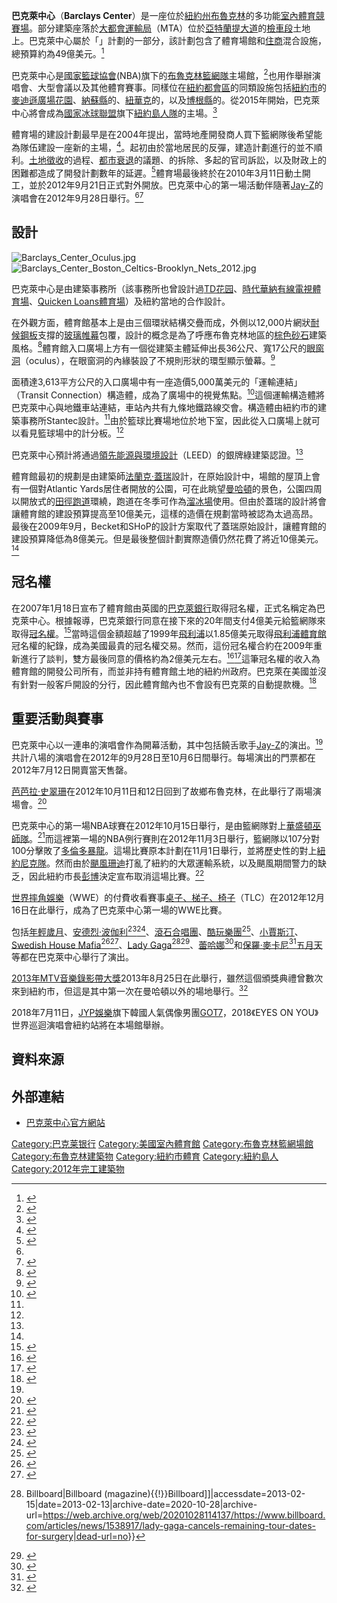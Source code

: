 {{noteTA|G1=NBA}}
{{Infobox stadium
| stadium_name        = 巴克萊中心<br><small>Barclays Center</small>
| logo_image          = [[Image:BarclaysCenterLogo.png|125px]]
| image               = [[File:Barclays_Center_western_side.jpg|275px]]
| caption             = 巴克萊中心的西側入口
| location            = {{美國}}[[紐約州|紐約州]][[布魯克林|布魯克林]]
| coordinates         = {{Coord|40|40|57.54|N|73|58|28.88|W|}}
| broke_ground        = 2010年3月11日<ref name="nydn-March 11, 2010">{{cite news|title=Atlantic Yards Ground-Breaking Event Marked By Politicians, Pop Star and Protests |first=Erin |last=Durkin |first2=Bill |last2=Hutchinson |url=http://www.nydailynews.com/ny_local/2010/03/11/2010-03-11_atlantic_yards_groundbreaking_event_marked_by_politicians_pop_stars_and_protests.html |newspaper=[[紐約每日新聞|Daily News]] |location=New York |date=2010-03-11 |accessdate=2011-03-11 |archiveurl=https://web.archive.org/web/20100314034201/http://www.nydailynews.com/ny_local/2010/03/11/2010-03-11_atlantic_yards_groundbreaking_event_marked_by_politicians_pop_stars_and_protests.html |archivedate=2010年3月14日 |deadurl=no }}</ref>
| opened              = 2012年9月21日
| owner               = {{link-en|Forest City Enterprises|Forest City Enterprises}}（主要）<br>[[米哈伊尔·普罗霍罗夫|ONEXIM Sports & Entertainment]]（少數）
| operator            = [[安舒茨娛樂集團|安舒茨娛樂集團]]
| construction_cost   = $10億美元<ref name="constructiondigital">{{cite news|title=The NBA Comes to Brooklyn |url=http://www.constructiondigital.com/under_construction/the-nba-comes-to-brooklyn |work=Construction Digital |date=2011-08-01 |accessdate=2011-08-04 |deadurl=yes |archiveurl=https://web.archive.org/web/20111018113358/http://www.constructiondigital.com/under_construction/the-nba-comes-to-brooklyn |archivedate=2011-10-18 }}</ref>
| architect           = [[AECOM|AECOM]]（{{link-en|Ellerbe Becket|Ellerbe Becket}}）<br>{{link-en|SHoP Architects|SHoP Architects}}
| project_manager     = {{link-en|Forest City Ratner|Forest City Ratner}}
| structural engineer = [[宋腾添玛沙帝|Thornton Tomasetti]]
| services engineer   = {{link-en|WSP集團|WSP Group|WSP Flack + Kurtz}}
| general_contractor  = {{link-en|Hunt Construction Group|Hunt Construction Group}}<ref>{{cite web|url=http://www.huntconstructiongroup.com/articlearchive/2010articles/barclays.html |title=Hunt awarded construction contract for the Barclays Center |work=huntconstructiongroup.com |date=2009-11-26 |accessdate=2012-04-29 |deadurl=yes |archiveurl=https://web.archive.org/web/20120509132833/http://www.huntconstructiongroup.com/articlearchive/2010articles/barclays.html |archivedate=2012-05-09 }}</ref>
| seating_capacity    = [[籃球|籃球]]：17,732<br>[[冰上曲棍球|冰上曲棍球]]：14,500<br>[[演唱會|演唱會]]：19,000<ref name="constructiondigital" />
| tenants             = [[布魯克林籃網|布魯克林籃網]]（[[NBA|NBA]]）（2012年－至今）<br> [[紐約島人|紐約島人]]（[[NHL|NHL]]）（2015年起）<br>[[布魯克林騎士|布魯克林騎士]]（[[美國足球聯盟發展聯賽|USLPDL]]）（2015年起）<br>
[[紐約自由人|紐約自由人]]（[[WNBA|WNBA]]）（2020－至今）
| website             = [http://www.barclayscenter.com 官方網站]
}}
'''巴克萊中心'''（'''Barclays Center'''）是一座位於[[紐約州|紐約州]][[布魯克林|布魯克林]]的多功能[[體育場|室內體育競賽場]]。部分建築座落於[[大都會運輸局|大都會運輸局]]（MTA）位於[[亞特蘭提大道_(布魯克林)|亞特蘭提大道]]的[[檢車段|檢車段]]土地上。巴克萊中心屬於「{{link-en|Atlantic Yards|Atlantic Yards}}」計劃的一部分，該計劃包含了體育場館和[[住宅|住]][[商業|商]]混合設施，總預算約為49億美元。<ref>{{cite web|title=About Atlantic Yards |url=http://www.esd.ny.gov/Subsidiaries_Projects/AYP/AYAboutUs.html |publisher=Empire State Development Corporation |deadurl=yes |archiveurl=https://web.archive.org/web/20120919030221/http://esd.ny.gov/subsidiaries_projects/AYP/AYAboutUs.html |archivedate=2012-09-19 }}</ref>

巴克萊中心是[[國家籃球協會|國家籃球協會]](NBA)旗下的[[布魯克林籃網隊|布魯克林籃網隊]]主場館，<ref name="espn-September 26, 2011">{{cite news|url=http://espn.go.com/new-york/nba/story/_/id/7022025/jay-z-announces-brooklyn-nets-name-concert|title=Jay-Z: Team to be Brooklyn Nets|first=Christopher|last=Hunt|publisher=[[ESPN|ESPN]]|date=2011-09-26|accessdate=2011-09-26|archive-date=2016-03-03|archive-url=https://web.archive.org/web/20160303171953/http://espn.go.com/new-york/nba/story/_/id/7022025/jay-z-announces-brooklyn-nets-name-concert|dead-url=no}}</ref>也用作舉辦演唱會、大型會議以及其他體育賽事。同樣位在[[紐約都會區|紐約都會區]]的同類設施包括[[紐約市|紐約市]]的[[麥迪遜廣場花園|麥迪遜廣場花園]]、[[納蘇縣_(紐約州)|納蘇縣]]的{{link-en|納蘇競技場|Nassau Coliseum}}、[[紐華克_(新澤西州)|紐華克]]的{{link-en|保誠中心|Prudential Center}}，以及[[博根縣|博根縣]]的{{link-en|IZOD中心|Izod Center}}。從2015年開始，巴克萊中心將會成為[[國家冰球聯盟|國家冰球聯盟]]旗下[[紐約島人|紐約島人隊]]的主場。<ref>{{cite web|last=Honan|first=Edith|title=New York Islanders to move to Brooklyn in 2015|url=http://ca.reuters.com/article/sportsNews/idCABRE89N1B420121024|publisher=Reuters Canada|accessdate=2012-10-24|archive-date=2013-07-03|archive-url=https://web.archive.org/web/20130703050354/http://ca.reuters.com/article/sportsNews/idCABRE89N1B420121024|dead-url=no}}</ref>

體育場的建設計劃最早是在2004年提出，當時地產開發商人{{link-en|布魯斯·瑞納|Bruce Ratner}}買下籃網隊後希望能為隊伍建設一座新的主場，<ref name="ratner04">{{cite news|title=Brooklyn Developer Reaches Deal to Buy New Jersey Nets|first1=Richard|last1=Sandomir|first2=Charles V.|last2=Bagli|url=http://www.nytimes.com/2004/01/21/sports/basketball/21CND-NETS.html|newspaper=[[紐約時報|The New York Times]]|date=2004-01-21|accessdate=2012-10-04|archive-date=2015-10-30|archive-url=https://web.archive.org/web/20151030230226/http://www.nytimes.com/2004/01/21/sports/basketball/21CND-NETS.html|dead-url=no}}</ref>。起初由於當地居民的反彈，建造計劃進行的並不順利。[[徵收|土地徵收]]的過程、[[都市衰退|都市衰退]]的議題、{{link-en|華德烘培公司大樓|Ward Baking Company Building|華德烘培大樓}}的拆除、多起的官司訴訟，以及財政上的困難都造成了開發計劃數年的延遲。<ref name=VV1109>{{cite news|url=http://blogs.villagevoice.com/runninscared/2009/11/did_atlantic_ya.php|title=Bricks and Mortar: Did the Atlantic Yards Ruling Pass the Buck on 'Blight''?|first=Elizabeth|last=Dwoskin|date=2009-11-26|newspaper=''The Village Voice''|deadurl=yes|archiveurl=https://web.archive.org/web/20130523190947/http://blogs.villagevoice.com/runninscared/2009/11/did_atlantic_ya.php|archivedate=2013-05-23}}</ref>體育場最後終於在2010年3月11日動土開工，並於2012年9月21日正式對外開放。巴克萊中心的第一場活動伴隨著[[Jay-Z|Jay-Z]]的演唱會在2012年9月28日舉行。<ref name="nydn-March 11, 2010"/><ref name="NYMN September 2012">{{cite web|title=Barclay’s Center Opens In Brooklyn |url=http://nymn.com/barclays-center-opens-in-brooklyn-with-jay-z-new-york-music-news/ |publisher=nymn.com |date=2012-09-28 |accessdate=2012-09-28 |deadurl=yes |archiveurl=https://web.archive.org/web/20121004031713/http://nymn.com/barclays-center-opens-in-brooklyn-with-jay-z-new-york-music-news/ |archivedate=2012-10-04 }}</ref>

== 設計 ==
[[File:Barclays_Center_Oculus.jpg|thumb]]
[[File:Barclays_Center_Boston_Celtics-Brooklyn_Nets_2012.jpg|thumb]]

巴克萊中心是由{{link-en|Ellerbe Becket|Ellerbe Becket}}建築事務所（該事務所也曾設計過[[TD花园|TD花园]]、[[時代華納有線電視體育場|時代華納有線電視體育場]]、[[Quicken_Loans體育場|Quicken Loans體育場]]）及紐約當地的{{link-en|SHoP Architects|SHoP Architects}}合作設計。

在外觀方面，體育館基本上是由三個環狀結構交疊而成，外側以12,000片網狀[[耐候钢|耐候鋼板]]支撐的[[幕墙|玻璃帷幕]]包覆，設計的概念是為了呼應布魯克林地區的[[赤褐色砂石|棕色砂石]]建築風格。<ref>{{cite web|url=http://www.shop-construction.com/#/projects/featured/barclayscenter|title=Barclays Center|work=SHoP Construction|accessdate=2011-10-20|archive-date=2021-01-18|archive-url=https://web.archive.org/web/20210118101430/http://shop-construction.com/#/projects/featured/barclayscenter|dead-url=no}}</ref>體育館入口廣場上方有一個從建築主體延伸出長36公尺、寬17公尺的[[眼窗洞|眼窗洞]]（oculus），在眼窗洞的內緣裝設了不規則形狀的環型顯示螢幕。<ref name="bc-09-28-10">{{cite press release|title=Plaza at Barclays Center to Include New Transit Entrance with Green Roof, Landscaping and Open Space for Community Programming |url=http://barclayscenter.com/press/articles/plaza_at_barclays.shtml |publisher=Barclays Center |date=2011-09-28 |accessdate=2011-10-20 |deadurl=yes |archiveurl=https://web.archive.org/web/20111016140620/http://barclayscenter.com/press/articles/plaza_at_barclays.shtml |archivedate=2011-10-16 }}</ref>

面積達3,613平方公尺的入口廣場中有一座造價5,000萬美元的「運輸連結」（Transit Connection）構造體，成為了廣場中的視覺焦點。<ref name=Times317>{{cite news|title=With Federal Case and Modular Building Plan, New Attention for Atlantic Yards Project|first=Charles V.|last=Bagli|url=http://www.nytimes.com/2011/03/18/nyregion/18yards.html|newspaper=[[紐約時報|The New York Times]]|date=2011-03-17|accessdate=2013-06-07|archive-date=2020-04-23|archive-url=https://web.archive.org/web/20200423113047/https://www.nytimes.com/2011/03/18/nyregion/18yards.html|dead-url=no}}</ref>這個運輸構造體將巴克萊中心與地鐵車站連結，車站內共有九條地鐵路線交會。構造體由紐約市的建築事務所Stantec設計。<ref name="bc-09-28-10" />由於籃球比賽場地位於地下室，因此從入口廣場上就可以看見籃球場中的計分板。<ref name="bc-09-28-10" />

巴克萊中心預計將通過[[領先能源與環境設計|領先能源與環境設計]]（LEED）的銀牌綠建築認證。<ref name="constructiondigital" />

體育館最初的規劃是由建築師[[法蘭克·蓋瑞|法蘭克·蓋瑞]]設計，在原始設計中，場館的屋頂上會有一個對Atlantic Yards居住者開放的公園，可在此眺望[[曼哈頓|曼哈頓]]的景色，公園四周以開放式的[[田徑|田徑跑道]]環繞，跑道在冬季可作為[[溜冰場|溜冰場]]使用。但由於蓋瑞的設計將會讓體育館的建設預算提高至10億美元，這樣的造價在規劃當時被認為太過高昂。最後在2009年9月，Becket和SHoP的設計方案取代了蓋瑞原始設計，讓體育館的建設預算降低為8億美元。但是最後整個計劃實際造價仍然花費了將近10億美元。<ref name="constructiondigital" />

== 冠名權 ==
在2007年1月18日宣布了體育館由英國的[[巴克萊銀行|巴克萊銀行]]取得冠名權，正式名稱定為巴克萊中心。根據報導，巴克萊銀行同意在接下來的20年間支付4億美元給籃網隊來取得[[冠名權|冠名權]]。<ref>{{cite news |title=Nets' New Arena Reportedly To Be Called "Barclays Center"|url=http://www.ny1.com/?SecID=1000&ArID=65958|work=NY1|date=2007-07-11|accessdate=2010-07-01}}</ref>當時這個金額超越了1999年[[飛利浦|飛利浦]]以1.85億美元取得[[飛利浦體育館|飛利浦體育館]]冠名權的紀錄，成為美國最貴的冠名權交易。然而，這份冠名權合約在2009年重新進行了談判，雙方最後同意的價格約為2億美元左右。<ref>{{cite news|title=Nets Arena in Brooklyn Atlantic Yards Fends Off Challenge|first=Charles V.|last=Bagli|url=http://www.nytimes.com/2009/12/02/nyregion/02yards.html|newspaper=[[紐約時報|The New York Times]]|date=2009-12-21|accessdate=2010-06-09|archive-date=2012-09-26|archive-url=https://www.webcitation.org/6AyYlGMYU?url=http://www.nytimes.com/2009/12/02/nyregion/02yards.html?_r=0|dead-url=no}}</ref><ref>{{cite web|title=Barclays Center Project POS|page=80|url=http://www.scribd.com/doc/23597152/Barclays-Center-Project-POS|accessdate=2010-06-09|archive-date=2016-03-05|archive-url=https://web.archive.org/web/20160305032728/https://www.scribd.com/doc/23597152/Barclays-Center-Project-POS|dead-url=no}}</ref>這筆冠名權的收入為體育館的開發公司所有，而並非持有體育館土地的紐約州政府。巴克萊在美國並沒有針對一般客戶開設的分行，因此體育館內也不會設有巴克萊的自動提款機。<ref>{{cite news|title=Barclays Has No Game Despite Its $400M Arena Deal|first=Mark|last=Decambre|url=http://www.nypost.com/p/news/business/banking_airball_Y0KPqD89vF37VR9XCAp8XI#ixzz2739Ws9Iu|newspaper=[[紐約郵報|New York Post]]|date=2012-09-20|accessdate=2012-09-22|archive-date=2012-10-23|archive-url=https://web.archive.org/web/20121023095115/http://www.nypost.com/p/news/business/banking_airball_Y0KPqD89vF37VR9XCAp8XI#ixzz2739Ws9Iu|dead-url=no}}</ref>

== 重要活動與賽事 ==
巴克萊中心以一連串的演唱會作為開幕活動，其中包括饒舌歌手[[Jay-Z|Jay-Z]]的演出。<ref name="espn-September 26, 2011" />共計八場的演唱會在2012年的9月28日至10月6日間舉行。每場演出的門票都在2012年7月12日開賣當天售罄。

[[芭芭拉·史翠珊|芭芭拉·史翠珊]]在2012年10月11日和12日回到了故鄉布魯克林，在此舉行了兩場演場會。<ref>{{cite web |title=THE WEEK AHEAD, Oct. 6–12: ''Cyrano'' and ''Running on Empty'' Open on Broadway; Barbra Streisand Is ''Back'' |url=http://www.playbill.com/news/article/170850-THE-WEEK-AHEAD-Oct-6-12-Cyrano-and-Running-on-Empty-Open-on-Broadway-Barbra-Streisand-Is-Back |work=playbill.com |accessdate=2012-10-06 |deadurl=yes |archiveurl=https://web.archive.org/web/20121012035139/http://www.playbill.com/news/article/170850-THE-WEEK-AHEAD-Oct-6-12-Cyrano-and-Running-on-Empty-Open-on-Broadway-Barbra-Streisand-Is-Back |archivedate=2012-10-12 }}</ref>

巴克萊中心的第一場NBA球賽在2012年10月15日舉行，是由籃網隊對上[[華盛頓巫師|華盛頓巫師隊]]。<ref>{{cite news|url=http://www.nba.com/nets/schedule|title=Nets Schedule|publisher=Brooklyn Nets|accessdate=2012-09-24|archive-date=2021-03-15|archive-url=https://web.archive.org/web/20210315054238/https://www.nba.com/nets/schedule|dead-url=no}}</ref>而這裡第一場的NBA例行賽則在2012年11月3日舉行，籃網隊以107分對100分擊敗了[[多倫多暴龍|多倫多暴龍]]。這場比賽原本計劃在11月1日舉行，並將歷史性的對上[[紐約尼克|紐約尼克隊]]。然而由於[[颶風珊迪|颶風珊迪]]打亂了紐約的大眾運輸系統，以及颶風期間警力的缺乏，因此紐約市長[[麥克·彭博|彭博]]決定宣布取消這場比賽。<ref>{{cite news |url=http://observer.com/2012/10/nets-dunked-by-sandy-mayor-bloomberg-cancels-thursdays-nets-knicks-opener-at-barclays-center |title=Nets Dunked By Sandy |work=New York Observer |accessdate=2012-12-23 |archive-date=2020-09-19 |archive-url=https://web.archive.org/web/20200919214742/https://observer.com/2012/10/nets-dunked-by-sandy-mayor-bloomberg-cancels-thursdays-nets-knicks-opener-at-barclays-center/ |dead-url=no }}</ref>

[[世界摔角娛樂|世界摔角娛樂]]（WWE）的付費收看賽事[[桌子、梯子、椅子|桌子、梯子、椅子]]（TLC）在2012年12月16日在此舉行，成為了巴克萊中心第一場的WWE比賽。

包括[[年輕歲月|年輕歲月]]、[[安德烈·波伽利|安德烈·波伽利]]<ref>{{cite press release|publisher=Barclays Center|date=2011-12-02|title=Andrea Bocelli to Perform in Concert at Barclays Center in Brooklyn|url=http://barclayscenter.com/bocelli_release.html|accessdate=2011-12-03|deadurl=yes|archiveurl=https://web.archive.org/web/20111205222831/http://barclayscenter.com/bocelli_release.html|archivedate=2011-12-05}}</ref><ref>{{cite news|title=Brooklyn 'Lands One'|first=Rich|last=Calder|url=http://www.nypost.com/p/news/local/brooklyn/brooklyn_lands_one_2liuppODg29kOYytG4GcrM|newspaper=New York Post|date=2011-12-02|accessdate=2011-12-03|archive-date=2012-02-05|archive-url=https://web.archive.org/web/20120205161611/http://www.nypost.com/p/news/local/brooklyn/brooklyn_lands_one_2liuppODg29kOYytG4GcrM|dead-url=no}}</ref>、[[滚石乐队|滾石合唱團]]、[[酷玩樂團|酷玩樂團]]<ref>{{Cite web |url=http://coldplay.com/newsdetail.php?id=1145 |title=存档副本 |access-date=2013-06-07 |archive-url=https://web.archive.org/web/20130304110811/http://www.coldplay.com/newsdetail.php?id=1145 |archive-date=2013-03-04 |dead-url=yes }}</ref>、[[贾斯汀·比伯|小賈斯汀]]、[[瑞典浩室黑手黨|Swedish House Mafia]]<ref>{{cite web|last=Kaufman|first=Gil|title=Swedish House Mafia Promise 'Some Of The Best Shows Of Our Lives' On 'Last Tour'|url=http://www.mtv.com/news/articles/1694348/swedish-house-mafia-one-last-tour-dates.jhtml|work=MTV News|accessdate=2012-09-24|archive-date=2012-09-25|archive-url=https://web.archive.org/web/20120925234726/http://www.mtv.com/news/articles/1694348/swedish-house-mafia-one-last-tour-dates.jhtml|dead-url=no}}</ref><ref>{{cite web|title=Swedish House Mafia Sell Out U.S. Tour in Minutes|url=http://www.hollywoodreporter.com/news/swedish-house-mafia-tour-dates-375090|work=The Hollywood Reporter|accessdate=2012-09-30|archive-date=2012-10-02|archive-url=https://web.archive.org/web/20121002000820/http://www.hollywoodreporter.com/news/swedish-house-mafia-tour-dates-375090|dead-url=no}}</ref>、[[Lady_Gaga|Lady Gaga]]<ref>{{cite web|last=Greenwald|first=David|title=Lady Gaga Cancels Remaining Tour Dates for Surgery|url=http://www.billboard.com/articles/news/1538917/lady-gaga-cancels-remaining-tour-dates-for-surgery|work=[[Billboard_(magazine){{!}}Billboard|Billboard (magazine){{!}}Billboard]]|accessdate=2013-02-15|date=2013-02-13|archive-date=2020-10-28|archive-url=https://web.archive.org/web/20201028114137/https://www.billboard.com/articles/news/1538917/lady-gaga-cancels-remaining-tour-dates-for-surgery|dead-url=no}}</ref><ref>{{cite web|last=Vena|first=Jocelyn|url=http://www.mtv.com/news/articles/1693201/lady-gaga-us-tour-born-this-way.jhtml|title=Lady Gaga Bringing Born This Way Ball To U.S.|publisher=MTV.com|date=2012-09-05|accessdate=2012-09-19|archive-date=2013-05-22|archive-url=https://web.archive.org/web/20130522224506/http://www.mtv.com/news/articles/1693201/lady-gaga-us-tour-born-this-way.jhtml|dead-url=no}}</ref>、[[蕾哈娜|蕾哈娜]]<ref>{{cite web|last=Daniels|first=Colin|title=Rihanna announces 'Diamonds' world tour US dates|url=http://www.digitalspy.com/music/news/a404522/rihanna-announces-diamonds-world-tour-us-dates.html|publisher=Digital Spy|accessdate=2012-09-25|date=2012-09-07|archive-date=2013-06-02|archive-url=https://web.archive.org/web/20130602110144/http://www.digitalspy.com/music/news/a404522/rihanna-announces-diamonds-world-tour-us-dates.html|dead-url=no}}</ref>和[[保羅·麥卡尼|保羅·麥卡尼]]<ref>{{cite web|url=http://www.paulmccartney.com/|title=Paul McCartney Official Website|access-date=2013-06-07|archive-date=2011-02-09|archive-url=https://web.archive.org/web/20110209051611/http://www.paulmccartney.com/|dead-url=no}}</ref>[[五月天|五月天]]等都在巴克萊中心舉行了演出。

[[2013年MTV音樂錄影帶大獎|2013年MTV音樂錄影帶大獎]]2013年8月25日在此舉行，雖然這個頒獎典禮曾數次來到紐約市，但這是其中第一次在曼哈頓以外的場地舉行。<ref>{{cite web|title=Barclays Center To Host 2013 MTV Video Music Awards |url=http://www.ny1.com/content/ny1_living/entertainment/179301/barclays-center-to-host-2013-mtv-video-music-awards |publisher=NY1 |accessdate=2013-03-26 |deadurl=yes |archiveurl=https://web.archive.org/web/20130525144337/http://www.ny1.com/content/ny1_living/entertainment/179301/barclays-center-to-host-2013-mtv-video-music-awards |archivedate=2013-05-25 }}</ref>

2018年7月11日，[[JYP娛樂|JYP娛樂]]旗下韓國人氣偶像男團[[GOT7|GOT7]]，2018《EYES ON YOU》世界巡迴演唱會紐約站將在本場館舉辦。

== 資料來源 ==
{{reflist|3}}

== 外部連結 ==
{{Commons category|Barclays Center}}
*{{en}}[http://www.barclayscenter.com 巴克萊中心官方網站] {{WebCite|url=https://www.webcitation.org/6AyYjoADX?url=http://www.barclayscenter.com/ |date=20120926215659 |dateformat=iso }}

{{S-start}}
{{succession box
| title = [[布魯克林籃網|布魯克林籃網]]主場
| years = 2012年－至今
| before = {{link-en|保誠中心|Prudential Center}}
| after = —
}}
{{succession box
| title = [[紐約島人|紐約島人]]主場
| years = 2015年起
| before = {{link-en|納蘇競技場|Nassau Coliseum}}
| after = —
}}
{{succession box
| title = [[MTV音樂錄影帶大獎|MTV音樂錄影帶大獎]]
| years = 2013
| before = [[史坦波中心|史坦波中心]]
| after = 未定
}}
{{end}}

{{Brooklyn_Nets}}
{{NBA Arenas}}

{{Coord|40|40|57.54|N|73|58|28.88|W|type:landmark_region:US-NJ|display=title}}

[[Category:巴克莱银行|Category:巴克莱银行]]
[[Category:美國室內體育館|Category:美國室內體育館]]
[[Category:布魯克林籃網場館|Category:布魯克林籃網場館]]
[[Category:布魯克林建築物|Category:布魯克林建築物]]
[[Category:紐約市體育|Category:紐約市體育]]
[[Category:紐約島人|Category:紐約島人]]

[[Category:2012年完工建築物|Category:2012年完工建築物]]
